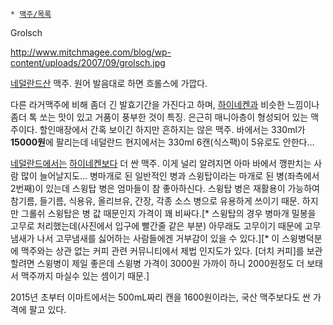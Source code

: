  * [[맥주/목록]]

Grolsch 

http://www.mitchmagee.com/blog/wp-content/uploads/2007/09/grolsch.jpg

[[네덜란드]]산 맥주. 원어 발음대로 하면 흐롤스에 가깝다. 

다른 라거맥주에 비해 좀더 긴 발효기간을 가진다고 하며, [[하이네켄]]과 비슷한 느낌이나 좀더 톡 쏘는 맛이 있고 거품이 풍부한 것이 특징. 은근히 매니아층이 형성되어 있는 맥주이다. 할인매장에서 간혹 보이긴 하지만 흔하지는 않은 맥주. 바에서는 330ml가 '''15000원'''에 팔리는데 네덜란드 현지에서는 330ml 6캔(식스팩)이 5유로도 안한다...

[[네덜란드]]에서는 [[하이네켄]]보다 더 싼 맥주. 이게 널리 알려지면 아마 바에서 깽판치는 사람 많이 늘어날지도... 병마개로 된 일반적인 병과 스윙탑이라는 마개로 된 병(좌측에서 2번째)이 있는데 스윙탑 병은 엄마들이 참 좋아하신다. 스윙탑 병은 재활용이 가능하여 참기름, 들기름, 식용유, 올리브유, 간장, 각종 소스 병으로 유용하게 쓰이기 때문. 하지만 그롤쉬 스윙탑은 병 값 때문인지 가격이 꽤 비싸다.[* 스윙탑의 경우 병마개 밀봉을 고무로 처리했는데(사진에서 입구에 빨간줄 같은 부분) 아무래도 고무이기 때문에 고무냄새가 나서 고무냄새를 싫어하는 사람들에겐 거부감이 있을 수 있다.][* 이 스윙병덕분에 맥주와는 상관 없는 커피 관련 커뮤니티에서 제법 인지도가 있다. [더치 커피]를 보관할려면 스윙병이 제일 좋은데 스윙병 가격이 3000원 가까이 하니 2000원정도 더 보태서 맥주까지 마실수 있는 셈이기 때문.]

2015년 초부터 이마트에서는 500mL짜리 캔을 1600원이라는, 국산 맥주보다도 싼 가격에 팔고 있다.

